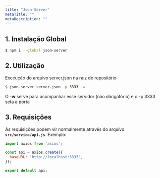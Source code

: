 ```yaml
---
title: "Json Server"
metaTitle: ""
metaDescription: ""
---
```


## 1. Instalação Global

```bash
$ npm i --global json-server
```

## 2. Utilização

Execução do arquivo server.json na raíz do repositório

```bash
$ json-server server.json -p 3333 -w
```

O **-w** serve para acompanhar esse servidor (não obrigatório) e o -p 3333 seta a porta

## 3. Requisições

As requisições podem vir normalmente através do arquivo **`src/service/api.js`**. Exemplo:

```js
import axios from 'axios';

const api = axios.create({
  baseURL: 'http://localhost:3333',
});

export default api;
```

